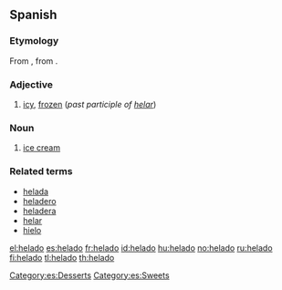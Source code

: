 ==Spanish==
===Etymology===
From {{term|helar}}, from {{etyl|la|es}} {{term|gelare|lang=la}}.

===Adjective===
{{es-adj|f=helada}}

# [[icy]], [[frozen]] (''past participle of [[helar]]'')

===Noun===
{{es-noun-m}}

# [[ice cream]]

===Related terms===
* [[helada]]
* [[heladero]]
* [[heladera]]
* [[helar]]
* [[hielo]]

[[Category:es:Desserts]]
[[Category:es:Sweets]]

[[el:helado]]
[[es:helado]]
[[fr:helado]]
[[id:helado]]
[[hu:helado]]
[[no:helado]]
[[ru:helado]]
[[fi:helado]]
[[tl:helado]]
[[th:helado]]